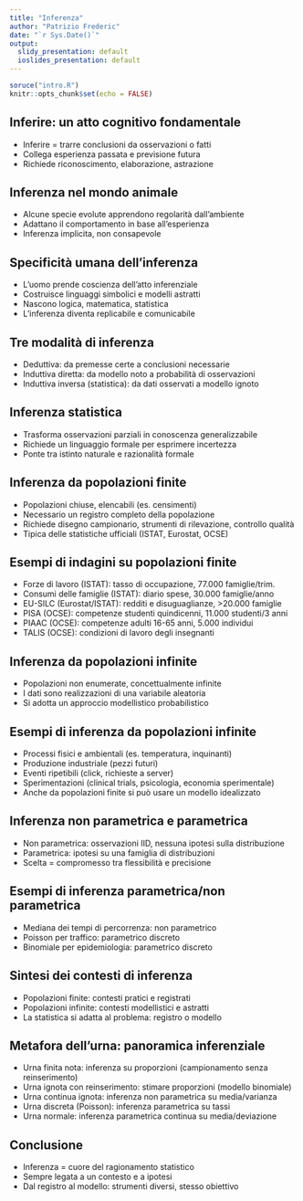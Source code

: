 ```yaml
---
title: "Inferenza"
author: "Patrizio Frederic"
date: "`r Sys.Date()`"
output:
  slidy_presentation: default
  ioslides_presentation: default
---
```


```r
soruce("intro.R")
knitr::opts_chunk$set(echo = FALSE)
```

## Inferire: un atto cognitivo fondamentale

- Inferire = trarre conclusioni da osservazioni o fatti
- Collega esperienza passata e previsione futura
- Richiede riconoscimento, elaborazione, astrazione

## Inferenza nel mondo animale

- Alcune specie evolute apprendono regolarità dall’ambiente
- Adattano il comportamento in base all’esperienza
- Inferenza implicita, non consapevole

## Specificità umana dell'inferenza

- L’uomo prende coscienza dell’atto inferenziale
- Costruisce linguaggi simbolici e modelli astratti
- Nascono logica, matematica, statistica
- L'inferenza diventa replicabile e comunicabile

## Tre modalità di inferenza

- Deduttiva: da premesse certe a conclusioni necessarie
- Induttiva diretta: da modello noto a probabilità di osservazioni
- Induttiva inversa (statistica): da dati osservati a modello ignoto

## Inferenza statistica

- Trasforma osservazioni parziali in conoscenza generalizzabile
- Richiede un linguaggio formale per esprimere incertezza
- Ponte tra istinto naturale e razionalità formale

## Inferenza da popolazioni finite

- Popolazioni chiuse, elencabili (es. censimenti)
- Necessario un registro completo della popolazione
- Richiede disegno campionario, strumenti di rilevazione, controllo qualità
- Tipica delle statistiche ufficiali (ISTAT, Eurostat, OCSE)

## Esempi di indagini su popolazioni finite

- Forze di lavoro (ISTAT): tasso di occupazione, 77.000 famiglie/trim.
- Consumi delle famiglie (ISTAT): diario spese, 30.000 famiglie/anno
- EU-SILC (Eurostat/ISTAT): redditi e disuguaglianze, >20.000 famiglie
- PISA (OCSE): competenze studenti quindicenni, 11.000 studenti/3 anni
- PIAAC (OCSE): competenze adulti 16-65 anni, 5.000 individui
- TALIS (OCSE): condizioni di lavoro degli insegnanti

## Inferenza da popolazioni infinite

- Popolazioni non enumerate, concettualmente infinite
- I dati sono realizzazioni di una variabile aleatoria
- Si adotta un approccio modellistico probabilistico

## Esempi di inferenza da popolazioni infinite

- Processi fisici e ambientali (es. temperatura, inquinanti)
- Produzione industriale (pezzi futuri)
- Eventi ripetibili (click, richieste a server)
- Sperimentazioni (clinical trials, psicologia, economia sperimentale)
- Anche da popolazioni finite si può usare un modello idealizzato

## Inferenza non parametrica e parametrica

- Non parametrica: osservazioni IID, nessuna ipotesi sulla distribuzione
- Parametrica: ipotesi su una famiglia di distribuzioni
- Scelta = compromesso tra flessibilità e precisione

## Esempi di inferenza parametrica/non parametrica

- Mediana dei tempi di percorrenza: non parametrico
- Poisson per traffico: parametrico discreto
- Binomiale per epidemiologia: parametrico discreto

## Sintesi dei contesti di inferenza

- Popolazioni finite: contesti pratici e registrati
- Popolazioni infinite: contesti modellistici e astratti
- La statistica si adatta al problema: registro o modello

## Metafora dell'urna: panoramica inferenziale

- Urna finita nota: inferenza su proporzioni (campionamento senza reinserimento)
- Urna ignota con reinserimento: stimare proporzioni (modello binomiale)
- Urna continua ignota: inferenza non parametrica su media/varianza
- Urna discreta (Poisson): inferenza parametrica su tassi
- Urna normale: inferenza parametrica continua su media/deviazione

## Conclusione

- Inferenza = cuore del ragionamento statistico
- Sempre legata a un contesto e a ipotesi
- Dal registro al modello: strumenti diversi, stesso obiettivo